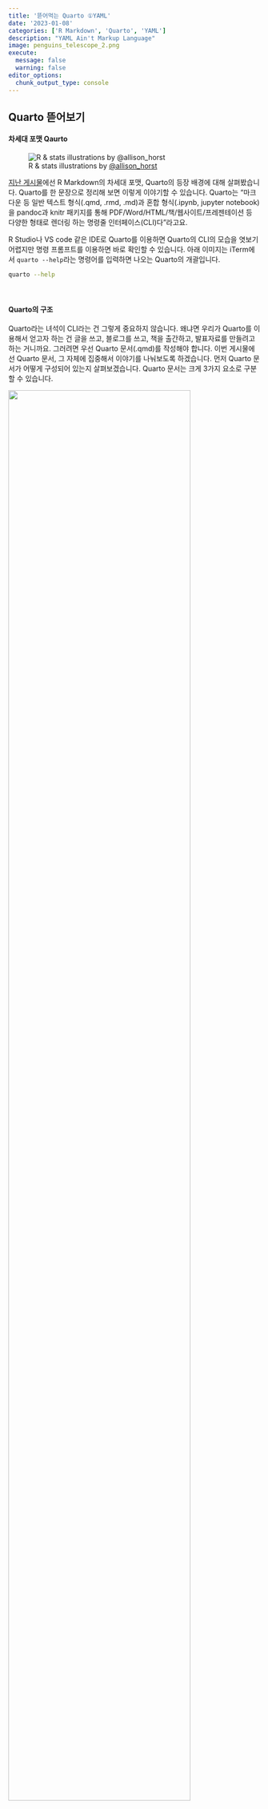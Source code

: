 ```yaml
---
title: '뜯어먹는 Quarto ①YAML'
date: '2023-01-08'
categories: ['R Markdown', 'Quarto', 'YAML']
description: "YAML Ain't Markup Language"
image: penguins_telescope_2.png
execute: 
  message: false
  warning: false
editor_options: 
  chunk_output_type: console
---
```


## Quarto 뜯어보기

#### 차세대 포맷 Qaurto

![R & stats illustrations by [\@allison_horst](https://github.com/allisonhorst/stats-illustrations)](penguins_meteor.png){fig-alt="Two penguins looking happily up at a Quarto logo \"meteor\" that is flying overhead."}

[지난 게시물](https://orange-mansion.com/posts/220827_quarto/)에선 R Markdown의 차세대 포맷, Quarto의 등장 배경에 대해 살펴봤습니다. Quarto를 한 문장으로 정리해 보면 이렇게 이야기할 수 있습니다. Quarto는 "마크다운 등 일반 텍스트 형식(.qmd, .rmd, .md)과 혼합 형식(.ipynb, jupyter notebook)을 pandoc과 knitr 패키지를 통해 PDF/Word/HTML/책/웹사이트/프레젠테이션 등 다양한 형태로 렌더링 하는 명령줄 인터페이스(CLI)다"라고요.

R Studio나 VS code 같은 IDE로 Quarto를 이용하면 Quarto의 CLI의 모습을 엿보기 어렵지만 명령 프롬프트를 이용하면 바로 확인할 수 있습니다. 아래 이미지는 iTerm에서 `quarto --help`라는 명령어를 입력하면 나오는 Quarto의 개괄입니다.

```bash
quarto --help
```

<br/>

#### Quarto의 구조

Quarto라는 녀석이 CLI라는 건 그렇게 중요하지 않습니다. 왜냐면 우리가 Quarto를 이용해서 얻고자 하는 건 글을 쓰고, 블로그를 쓰고, 책을 출간하고, 발표자료를 만들려고 하는 거니까요. 그러려면 우선 Quarto 문서(.qmd)를 작성해야 합니다. 이번 게시물에선 Quarto 문서, 그 자체에 집중해서 이야기를 나눠보도록 하겠습니다. 먼저 Quarto 문서가 어떻게 구성되어 있는지 살펴보겠습니다. Quarto 문서는 크게 3가지 요소로 구분할 수 있습니다.

![](quarto_anatomy.png){fig-align="center" width="85%"}

-   Metadata: YAML header

-   Text: Markdown

-   Code: knitr or jupyter

이 세 가지 요소를 잘 버무려서 Quarto 문서를 작성하면 다양한 형태의 콘텐츠를 제작할 수 있습니다. 지금 이 게시물 역시 Metadata와 Text, Code 이렇게 3가지 요소로 만든 qmd 파일을 html로 렌더링 한 거죠.

<br/>

##### 1. Metadata

먼저 Metadata가 담겨있는 YAML header입니다. 지금 이 게시글의 YAML header는 요런 모습입니다.

``` yaml
---
title: '뜯어먹는 Quarto ①YAML'
date: '2023-01-08'
categories: ['R Markdown', 'Quarto', 'YAML']
description: "YAML Ain't Markup Language"
execute: 
  message: false
  warning: false
editor_options: 
  chunk_output_type: console
---
```

YAML header의 내용을 보면 꽤나 직관적입니다. title에는 게시물 제목이, date에는 작성 시점이, cateogories에는 이 게시물의 카테고리가 표시되어 있죠. YAML header에는 이 문서의 메타데이터를 표시해 줍니다. 메타데이터는 다른 데이터를 설명해 주는 데이터를 뜻합니다. 메타데이터의 메타(Meta)는 about(\~에 관하여)과 같은 의미를 갖고 있죠. 이론을 대상으로 하는 이론을 뜻하는 메타이론(metatheory), 수학으로 수학 자체를 연구하는 메타수학(Metamathematics)의 메타와 같아요.

<br/>

##### 2. Text

두 번째는 텍스트 항목입니다.

``` markdown
## Quarto 뜯어보기

지난 게시물에선 R Markdown의 차세대 포맷, Quarto의 등장 배경에 대해 살펴봤습니다. 
```

Quarto에서는 마크업 언어의 일종인 마크다운(Markdown)을 이용해 텍스트를 작성합니다. HTML 문서를 무작정 작성하려고 하면 온갖 다양한 태그를 사용하게 되는데 그걸 일일이 작성하긴 어려우니까요. 마크다운(Markdown)을 이용하면 훨씬 쓰기 쉽고, 읽기 쉬운 형태의 문서를 쓸 수 있습니다.

<br/>

##### 3. Code

마지막은 코드입니다. R을 사용하는 사람들은 knitr 엔진을, python을 사용하는 사람들은 jupyter 엔진을 활용해 인라인 코드를 작성하고, 시각화를 구현할 수 있습니다. 이런 식으로 말이죠.

```r
#| echo: true
library(ggplot2)
ggplot(airquality, aes(Temp, Ozone)) + 
  geom_point() + 
  geom_smooth(method = "loess")
```

<br/>

## About YAML

#### YAML Ain't Markup Language

세 요소 중에서도 YAML에 대해서 조금 더 이야기를 나눠보도록 하겠습니다. YAML은 **Y**et **A**nother **M**arkup **L**anguage라는 뜻을 가진 마크업 언어입니다. \[야믈\], \[야멜\] 등으로 읽을 수 있겠습니다. YAML은 2001년 클라크 에반스가 고안한 언어로 기존의 JSON이 가지고 있는 단점(주석을 달 수 없다, 문법이 유연하지 않다)들을 해소하기 위해 만들어졌습니다.

YAML은 마크업 언어지만 스스로 마크업 언어가 아니라고 이야기합니다. YAML을 또 다르게 풀어보면 **Y**AML **A**in't **M**arkup **L**anguage라고도 할 수 있거든요. "YAML은 마크업 문서가 아니다"라고 이야기하는 이유는 바로 YAML의 정체성을 마크업이 아닌 데이터에 두겠다는 거죠. 데이터에 방점을 둔 YAML은 JSON과 XML과 비교해 압도적으로 간결하고 가독성 높은 구조로 만들어졌습니다. 직접 한 번 비교해보시면 그 차이가 느껴질겁니다. 이렇게 간결한 구조는 YAML 문서가 여러 프레임워크에서 설정파일로 자리잡는데 큰 힘이 되었어요.

::: panel-tabset
## YAML

``` yaml
---
Server:
  name: Server1
  owner: John
  created: 123456
  status: active
...
```

## JSON

``` json
{
  Server: [
    {
    name: Server1
    owner: John
    created: 123456
    status: active
    }
  ]
}
```

## XML

``` xml
<Servers>
  <Server>
    <name>Server1</name>
    <owner>John</owner>
    <created>123456</created>
    <status>active</status>
  </Server>
</Servers>
```
:::

Quarto도 마찬가지입니다. 서두에서 이야기한 것처럼 YAML header에는 메타데이터가 담겨있습니다. Quarto 문서의 다양한 설정을 YAML header에 담아두면 됩니다. 간단한 구조와 간결한 문법을 활용해서 말이죠. Quarto는 매번 모든 옵션을 수동으로 입력하지 않도록 하기 위해 YAML header를 활용합니다. 입력된 메타데이터들은 최종적으로 퍼블리싱되는 포맷에 영향을 주죠. 퍼블리싱, 렌더링 과정에 참여하는 pandoc, quarto, knitr이 YAML header에 담긴 정보를 읽고 처리합니다.

<br/>

#### Quarto with YAML

![R & stats illustrations by [\@allison_horst](https://github.com/allisonhorst/stats-illustrations)](penguins_telescope_2.png){fig-alt="Two penguins in a room made of ice, looking out a window. One penguin is holding an icicle as a pointer, pointing at a Quarto logo \"moon\" in the sky, while the other penguin looks on." width="100%"}

지금부터는 YAML header에 포함되는 Quarto의 옵션들을 살펴보겠습니다. 우선 가장 기본적인 Output Option입니다. 말 그대로 어떤 결과물을 만들고 싶은지를 선택하는 옵션입니다. 내가 qmd 문서를 HTML로, 혹은 PDF로, 아니면 revealjs 형태로 뽑아내고 싶다면 YAML header의 `format` 자리에 적어주면 됩니다. `format: html` 이렇게 말이죠. 참고로 `format: html`처럼 `key`값(여기선 `format`이 해당하겠죠)에 `html`이라는 `value`값을 대응시키는 구조를 `map`형식이라고 합니다.

``` yaml
---
format: html
---
```

``` yaml
---
format: revealjs
---
```

참고로 원래 YAML에서는 `---`로 열고 `...`으로 닫는 게 원칙입니다. 하지만 Quarto의 YAML header에선 그것마저도 귀찮았는지 `---` 하나로 열고 닫습니다.

추가 옵션을 적으려면 적어놓은 옵션 밑에 주르륵 적으면 됩니다. 다만 하위 옵션을 적을 때에는 상위 옵션의 아랫줄에 적어야 하고 들여 쓰기를 사용해야 합니다. YAML은 들여 쓰기로 계층구조를 표현하거든요. YAML에서 들여 쓰기는 2n(2, 4, 6...) 칸을 지원합니다.

``` yaml
---
format:
  html:
    toc: true  #하위 옵션은 들여 쓰기로
    code-fold: true
---
```

또 하나 주의해야할 점, 띄어쓰기기나 줄바꿈을 맞추지 않을 경우엔 옵션이 실행되지 않습니다. YAML은 민감한 친구거든요.

``` yaml
---
format:html  # format과 html 사이에 띄어쓰기가 없기 때문에 작동 X
---
```

``` yaml
---
format:
html  # 들여 쓰기가 없기 때문에 작동 X 
---
```

``` yaml
---
format:
  html:  # 들여 쓰기는 했지만 html: 이후 value값이 없어서 작동 X
---
```

<br/>

제대로 된 YAML 구조는 이렇습니다.

``` yaml
---
format: html  # format과 html 사이에 띄어쓰기
---
```

``` yaml
---
format:
  html  # 들여 쓰기 2칸
---
```

``` yaml
---
format:
  html:
    toc: true
---
```

R studio를 사용하고 있다면 YAML 문법을 하나하나 외우고 있을 필요는 없습니다. R studio에선 기본적으로 YAML intelligence 기능이 있거든요. 옵션을 자동완성 해주거나, 잘못된 문법이 있을 경우 강조 표시로 오류를 확인할 수 있습니다. YAML intelligence 기능을 사용하려면 Quarto CLI 0.9.44 이상의 버전이어야 합니다.

간단하게나마 HTML format의 옵션을 살펴보겠습니다.

| Option           | 설명                                                  |
|------------------|-------------------------------------------------------|
| `title`          | 문서 제목                                             |
| `subtitle`       | 문서 부제                                             |
| `date`           | 문서 작성 시점                                        |
| `date-modified`  | 문서 편집 시점                                        |
| `author`         | 문서의 작성자                                         |
| `abstract`       | 문서 요약                                             |
| `abstract-title` | 문서 요약본의 제목                                    |
| `doi`            | DOI(Digital Object Identifier, 디지털객체식별자) 표시 |
| `order`          | 문서의 정렬 순서                                      |

위의 표는 HTML format에서 제목과 작성자와 관련된 옵션을 정리한 겁니다. 옵션의 수는 너무나도 많아서 여기에다 정리하긴 어려울 것 같고요. Quarto의 공식 홈페이지를 들어가 보면 [HTML option](https://quarto.org/docs/reference/formats/html.html)들을 확인할 수 있을 겁니다. 공식 홈페이지에는 HTML뿐 아니라 PDF, MS Word, OpenOffice, ePub, Presentations 등 다양한 포맷들의 option을 정리해두고 있습니다. 주요 포맷들의 option과 guide 링크를 소개하는 것으로 이번 게시물은 마무리하도록 하겠습니다.

<br/>

#### YAML Options

| Format                | Options Reference                                                       |
|------------------|------------------------------------------------------|
| HTML                  | <https://quarto.org/docs/reference/formats/html.html>                   |
| PDF                   | <https://quarto.org/docs/reference/formats/pdf.html>                    |
| MS Word               | <https://quarto.org/docs/reference/formats/docx.html>                   |
| OpenOffice            | <https://quarto.org/docs/reference/formats/odt.html>                    |
| ePub                  | <https://quarto.org/docs/reference/formats/epub.html>                   |
| Presentation_revealjs | <https://quarto.org/docs/reference/formats/presentations/revealjs.html> |
| Presentation_ppt      | <https://quarto.org/docs/reference/formats/presentations/pptx.html>     |
| Presentation_beamer   | <https://quarto.org/docs/reference/formats/presentations/beamer.html>   |
